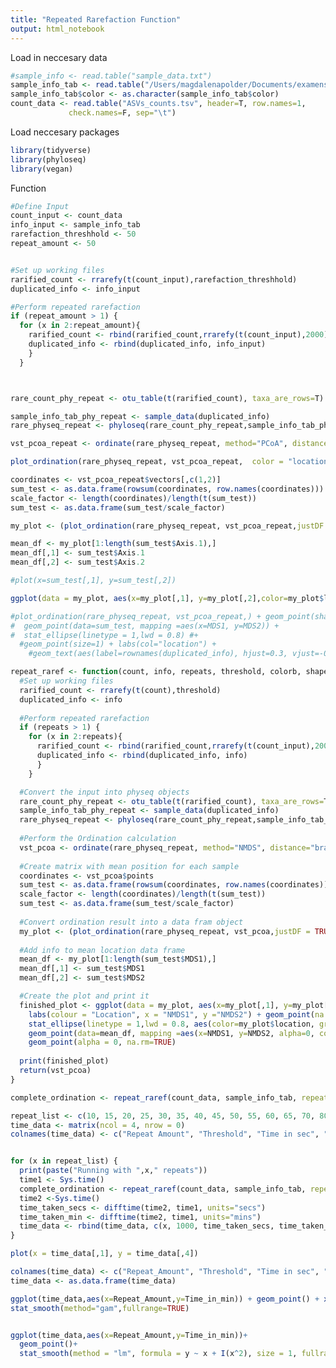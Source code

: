```yaml
---
title: "Repeated Rarefaction Function"
output: html_notebook
---
```



Load in neccesary data
```r
#sample_info <- read.table("sample_data.txt")
sample_info_tab <- read.table("/Users/magdalenapolder/Documents/examensarbete/scripting/sample_info.tsv", header=T, row.names=1, check.names=F, sep="\t")[-28, ]
sample_info_tab$color <- as.character(sample_info_tab$color)
count_data <- read.table("ASVs_counts.tsv", header=T, row.names=1,
             check.names=F, sep="\t")
```

Load neccesary packages
```r
library(tidyverse)
library(phyloseq)
library(vegan)
```

Function
```r
#Define Input
count_input <- count_data
info_input <- sample_info_tab
rarefaction_threshhold <- 50
repeat_amount <- 50


#Set up working files
rarified_count <- rrarefy(t(count_input),rarefaction_threshhold)
duplicated_info <- info_input

#Perform repeated rarefaction
if (repeat_amount > 1) {
  for (x in 2:repeat_amount){
    rarified_count <- rbind(rarified_count,rrarefy(t(count_input),2000))
    duplicated_info <- rbind(duplicated_info, info_input)
    }
  }



rare_count_phy_repeat <- otu_table(t(rarified_count), taxa_are_rows=T)

sample_info_tab_phy_repeat <- sample_data(duplicated_info)
rare_physeq_repeat <- phyloseq(rare_count_phy_repeat,sample_info_tab_phy_repeat)

vst_pcoa_repeat <- ordinate(rare_physeq_repeat, method="PCoA", distance="bray")

plot_ordination(rare_physeq_repeat, vst_pcoa_repeat,  color = "location")

coordinates <- vst_pcoa_repeat$vectors[,c(1,2)]
sum_test <- as.data.frame(rowsum(coordinates, row.names(coordinates)))
scale_factor <- length(coordinates)/length(t(sum_test))
sum_test <- as.data.frame(sum_test/scale_factor)

my_plot <- (plot_ordination(rare_physeq_repeat, vst_pcoa_repeat,justDF = TRUE))

mean_df <- my_plot[1:length(sum_test$Axis.1),]
mean_df[,1] <- sum_test$Axis.1
mean_df[,2] <- sum_test$Axis.2

#plot(x=sum_test[,1], y=sum_test[,2])

ggplot(data = my_plot, aes(x=my_plot[,1], y=my_plot[,2],color=my_plot$location)) + labs(colour = "Location", x = "NMDS1", y ="NMDS2") + geom_point(na.rm=TRUE, shape=NA) +stat_ellipse(linetype = 1,lwd = 0.8, aes(color=my_plot$location, group=my_plot$sample_id))+geom_point(data=mean_df, mapping =aes(x=Axis.1, y=Axis.2, alpha=0, color=mean_df$location)) + geom_point(alpha = 0, na.rm=TRUE)

#plot_ordination(rare_physeq_repeat, vst_pcoa_repeat,) + geom_point(shape="cross")+
#  geom_point(data=sum_test, mapping =aes(x=MDS1, y=MDS2)) +
#  stat_ellipse(linetype = 1,lwd = 0.8) #+
  #geom_point(size=1) + labs(col="location") + 
    #geom_text(aes(label=rownames(duplicated_info), hjust=0.3, vjust=-0.4), size=3)

```

```r
repeat_raref <- function(count, info, repeats, threshold, colorb, shapeb) {
  #Set up working files
  rarified_count <- rrarefy(t(count),threshold)
  duplicated_info <- info
  
  #Perform repeated rarefaction
  if (repeats > 1) {
    for (x in 2:repeats){
      rarified_count <- rbind(rarified_count,rrarefy(t(count_input),2000))
      duplicated_info <- rbind(duplicated_info, info)
      }
    }

  #Convert the input into physeq objects
  rare_count_phy_repeat <- otu_table(t(rarified_count), taxa_are_rows=T)
  sample_info_tab_phy_repeat <- sample_data(duplicated_info)
  rare_physeq_repeat <- phyloseq(rare_count_phy_repeat,sample_info_tab_phy_repeat)
  
  #Perform the Ordination calculation
  vst_pcoa <- ordinate(rare_physeq_repeat, method="NMDS", distance="bray")
  
  #Create matrix with mean position for each sample
  coordinates <- vst_pcoa$points
  sum_test <- as.data.frame(rowsum(coordinates, row.names(coordinates)))
  scale_factor <- length(coordinates)/length(t(sum_test))
  sum_test <- as.data.frame(sum_test/scale_factor)
  
  #Convert ordination result into a data fram object
  my_plot <- (plot_ordination(rare_physeq_repeat, vst_pcoa,justDF = TRUE))
  
  #Add info to mean location data frame
  mean_df <- my_plot[1:length(sum_test$MDS1),]
  mean_df[,1] <- sum_test$MDS1
  mean_df[,2] <- sum_test$MDS2

  #Create the plot and print it
  finished_plot <- ggplot(data = my_plot, aes(x=my_plot[,1], y=my_plot[,2],color=my_plot$location)) + 
    labs(colour = "Location", x = "NMDS1", y ="NMDS2") + geom_point(na.rm=TRUE, shape=NA) +
    stat_ellipse(linetype = 1,lwd = 0.8, aes(color=my_plot$location, group=my_plot$sample_id)) +
    geom_point(data=mean_df, mapping =aes(x=NMDS1, y=NMDS2, alpha=0, color=mean_df$location)) +
    geom_point(alpha = 0, na.rm=TRUE)
  
  print(finished_plot)
  return(vst_pcoa)
}
```

```r
complete_ordination <- repeat_raref(count_data, sample_info_tab, repeats = 20, threshold = 50, "sample_id", "location")

```

```r
repeat_list <- c(10, 15, 20, 25, 30, 35, 40, 45, 50, 55, 60, 65, 70, 80, 90, 100, 125, 150, 175, 200)
time_data <- matrix(ncol = 4, nrow = 0)
colnames(time_data) <- c("Repeat Amount", "Threshold", "Time in sec", "Time in min" )


for (x in repeat_list) {
  print(paste("Running with ",x," repeats"))
  time1 <- Sys.time()
  complete_ordination <- repeat_raref(count_data, sample_info_tab, repeats = x, threshold = 1000, "sample_id", "location")
  time2 <-Sys.time()
  time_taken_secs <- difftime(time2, time1, units="secs")
  time_taken_min <- difftime(time2, time1, units="mins")
  time_data <- rbind(time_data, c(x, 1000, time_taken_secs, time_taken_min))
}


```

```r
plot(x = time_data[,1], y = time_data[,4])

colnames(time_data) <- c("Repeat_Amount", "Threshold", "Time in sec", "Time_in_min" )
time_data <- as.data.frame(time_data)

ggplot(time_data,aes(x=Repeat_Amount,y=Time_in_min)) + geom_point() + xlim(0,1000) +
stat_smooth(method="gam",fullrange=TRUE)


ggplot(time_data,aes(x=Repeat_Amount,y=Time_in_min))+
  geom_point()+
  stat_smooth(method = "lm", formula = y ~ x + I(x^2), size = 1, fullrange = T)+xlim(0,1000)
```


